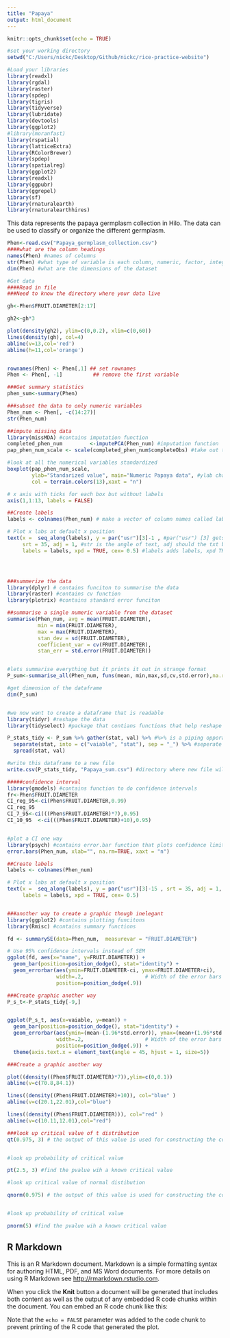 ```yaml
---
title: "Papaya"
output: html_document
---
```


```r
knitr::opts_chunk$set(echo = TRUE)
```

```r

#set your working directory
setwd("C:/Users/nickc/Desktop/Github/nickc/rice-practice-website")

#Load your libraries
library(readxl)
library(rgdal)
library(raster)
library(spdep)
library(tigris)
library(tidyverse)
library(lubridate)
library(devtools)
library(ggplot2)
#library(moranfast)
library(rspatial)
library(latticeExtra)
library(RColorBrewer)
library(spdep)
library(spatialreg)
library(ggplot2)
library(readxl)
library(ggpubr)
library(ggrepel)
library(sf)
library(rnaturalearth)
library(rnaturalearthhires)

```
This data represents the papaya germplasm collection in Hilo. The data can be used to classify or organize the different germplasm. 

```r
Phen<-read.csv("Papaya_germplasm_collection.csv")
####what are the column headings
names(Phen) #names of columns
str(Phen) #what type of variable is each column, numeric, factor, integer 
dim(Phen) #what are the dimensions of the dataset
```

```r
#Get data
####Read in file
###Need to know the directory where your data live

gh<-Phen$FRUIT.DIAMETER[2:17]

gh2<-gh*3

plot(density(gh2), ylim=c(0,0.2), xlim=c(0,60))
lines(density(gh), col=4)
abline(v=13,col='red')
abline(h=11,col='orange')


rownames(Phen) <- Phen[,1] ## set rownames
Phen <- Phen[, -1]          ## remove the first variable
```

```r
###Get summary statistics
phen_sum<-summary(Phen)

###subset the data to only numeric variables
Phen_num <- Phen[, -c(14:27)]         
str(Phen_num)

##impute missing data
library(missMDA) #contains imputation function
completed_phen_num         <-imputePCA(Phen_num) #imputation function
pap_phen_num_scale <- scale(completed_phen_num$completeObs) #take out the imputed data

#look at all the numerical variables standardized
boxplot(pap_phen_num_scale, 
        ylab="Standarized value", main="Numeric Papaya data", #ylab changes y axis label, main changes label for the title
        col = terrain.colors(13),xaxt = "n")  

# x axis with ticks for each box but without labels
axis(1,1:13, labels = FALSE)

##Create labels
labels <- colnames(Phen_num) # make a vector of column names called labels

# Plot x labs at default x position
text(x =  seq_along(labels), y = par("usr")[3]-1 , #par("usr") [3] gets the range of the  y axes in the plot.
     srt = 35, adj = 1, #str is the angle of text, adj should the txt be on the x or y axis 
     labels = labels, xpd = TRUE, cex= 0.5) #labels adds labels, xpd TRUE limit plotting to the figure and device region, cex is font size





```

```r
###summerize the data
library(dplyr) # contains funciton to summarise the data
library(raster) #contains cv function
library(plotrix) #contains standard error funciton

##summarise a single numeric variable from the dataset
summarise(Phen_num, avg = mean(FRUIT.DIAMETER), 
          min = min(FRUIT.DIAMETER),
          max = max(FRUIT.DIAMETER),
          stan_dev = sd(FRUIT.DIAMETER),
          coefficient_var = cv(FRUIT.DIAMETER),
          stan_err = std.error(FRUIT.DIAMETER))


#lets summarise everything but it prints it out in strange format
P_sum<-summarise_all(Phen_num, funs(mean, min,max,sd,cv,std.error),na.rm=TRUE)

#get dimension of the dataframe
dim(P_sum)



```

```r

#we now want to create a dataframe that is readable
library(tidyr) #reshape the data
library(tidyselect) #package that contians functions that help reshape data

P_stats_tidy <- P_sum %>% gather(stat, val) %>% #%>% is a piping opporator to take the output of one funciton and apply another function to it 
  separate(stat, into = c("vaiable", "stat"), sep = "_") %>% #seperate the values by the 
  spread(stat, val) 

#write this dataframe to a new file
write.csv(P_stats_tidy, "Papaya_sum.csv") #directory where new file will be sent

#####confidence interval
library(gmodels) #contains function to do confidence intervals
fr<-Phen$FRUIT.DIAMETER
CI_reg_95<-ci(Phen$FRUIT.DIAMETER,0.99)
CI_reg_95
CI_7_95<-ci(((Phen$FRUIT.DIAMETER)*7),0.95)
CI_10_95  <-ci(((Phen$FRUIT.DIAMETER)+10),0.95)


#plot a CI one way
library(psych) #contains error.bar function that plots confidence limits
error.bars(Phen_num, xlab="", na.rm=TRUE, xaxt = "n") 

##Create labels
labels <- colnames(Phen_num)

# Plot x labs at default x position
text(x =  seq_along(labels), y = par("usr")[3]-15 , srt = 35, adj = 1,
     labels = labels, xpd = TRUE, cex= 0.5)


###another way to create a graphic though inelegant
library(ggplot2) #contains plotting funcitons
library(Rmisc) #contains summary functions

fd <- summarySE(data=Phen_num,  measurevar = "FRUIT.DIAMETER") 

# Use 95% confidence intervals instead of SEM
ggplot(fd, aes(x="name", y=FRUIT.DIAMETER)) + 
  geom_bar(position=position_dodge(), stat="identity") +
  geom_errorbar(aes(ymin=FRUIT.DIAMETER-ci, ymax=FRUIT.DIAMETER+ci),
                width=.2,                    # Width of the error bars
                position=position_dodge(.9))                                            

###Create graphic another way
P_s_t<-P_stats_tidy[-9,]


ggplot(P_s_t, aes(x=vaiable, y=mean)) + 
  geom_bar(position=position_dodge(), stat="identity") +
  geom_errorbar(aes(ymin=(mean-(1.96*std.error)), ymax=(mean+(1.96*std.error))),
                width=.2,                    # Width of the error bars
                position=position_dodge(.9)) +
  theme(axis.text.x = element_text(angle = 45, hjust = 1, size=5))

###Create a graphic another way

plot((density((Phen$FRUIT.DIAMETER)*7)),ylim=c(0,0.1))
abline(v=c(70.8,84.1))

lines((density((Phen$FRUIT.DIAMETER)+10)), col="blue" )
abline(v=c(20.1,22.01),col="blue")

lines((density((Phen$FRUIT.DIAMETER))), col="red" )
abline(v=c(10.11,12.01),col="red")

###look up critical value of t distribution
qt(0.975, 3) # the output of this value is used for constructing the confidence interval or finding the p-value


#look up probability of critical value

pt(2.5, 3) #find the pvalue wih a known critical value

#look up critical value of normal distibution

qnorm(0.975) # the output of this value is used for constructing the confidence interval or finding the p-value


#look up probability of critical value

pnorm(5) #find the pvalue wih a known critical value

```

## R Markdown

This is an R Markdown document. Markdown is a simple formatting syntax for authoring HTML, PDF, and MS Word documents. For more details on using R Markdown see <http://rmarkdown.rstudio.com>.

When you click the **Knit** button a document will be generated that includes both content as well as the output of any embedded R code chunks within the document. You can embed an R code chunk like this:

Note that the `echo = FALSE` parameter was added to the code chunk to prevent printing of the R code that generated the plot.



